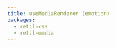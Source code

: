 ```yaml
---
title: useMediaRenderer (emotion)
packages:
  - retil-css
  - retil-media
---
```


# <Title />

The `useMediaRenderer` hook returns a function which can be used to render content only when the media query matches.

The render function should itself receive a function that will receive an argument that can be passed to your rendered element's `css` prop to hide the element using plain CSS, which is useful for server rendering.

You can see the example in action by resizing this page – a different element will be rendered below based on the size of the page.

<Example />


## app.tsx

<Source filename='app.tsx' />
